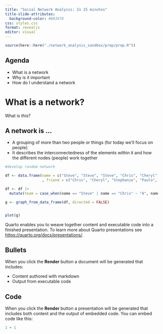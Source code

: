 ```yaml
---
title: "Social Network Analysis: In 15 minutes"
title-slide-attributes:
  background-color: #003478
css: styles.css
format: revealjs
editor: visual
---
```



```r

source(here::here("./network_analysis_sandbox/prep/prep.R"))
```

## Agenda {.slide}

 - What is a network
 - Why is it important
 - How do I understand a network


# What is a network?  

What is this? 

## A network is ...

 - A grouping of more than two people or things (for today we'll focus on people)
 - It describes the interconnectedness of the elements within it and how the different nodes (people) work together
 
```r

#develop random network

df <- data.frame(name = c("Steve", "Steve", "Steve", "Chris", "Cheryl", "Cheryl", "Stephanie", "Stephanie", "Stephanie", "Paulo")
                 , friend = c("Chris", "Cheryl", "Stephanie", "Paulo", "Paulo", "Stephanie", "Steve", "Chris", "Paulo", "Chris"))

df <- df |>
  mutate(team = case_when(name == "Steve" | name == "Chris" ~ "A", name == "Cheryl" | name == "Paulo" ~ "B", name == "Stephanie" ~ "C"))

g <- graph_from_data_frame(df, directed = FALSE)


plot(g)

```

Quarto enables you to weave together content and executable code into a finished presentation. To learn more about Quarto presentations see <https://quarto.org/docs/presentations/>.

## Bullets

When you click the **Render** button a document will be generated that includes:

-   Content authored with markdown
-   Output from executable code

## Code

When you click the **Render** button a presentation will be generated that includes both content and the output of embedded code. You can embed code like this:

```r
1 + 1
```

